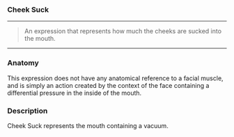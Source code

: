 ### Cheek Suck

***

> An expression that represents how much 
> the cheeks are sucked into the mouth.

***

### Anatomy

This expression does not have any anatomical reference to a 
facial muscle, and is simply an action created by the context of 
the face containing a differential pressure in the inside of the mouth. 

### Description

Cheek Suck represents the mouth containing a vacuum.